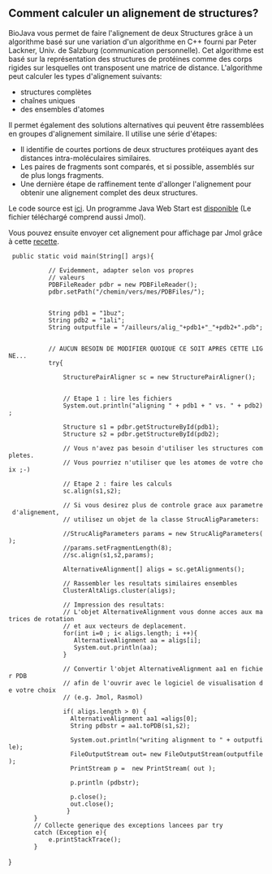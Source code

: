 == Comment calculer un alignement de structures? ==

BioJava vous permet de faire l'alignement de deux Structures gr&acirc;ce &agrave; un algorithme bas&eacute; sur une variation d'un algorithme en C++ fourni par Peter Lackner, Univ. de Salzburg (communication personnelle). Cet algorithme est basé sur la représentation des structures de protéines comme des corps rigides sur lesquelles ont transposent une matrice de distance. L'algorithme peut calculer les types d'alignement suivants:
<ul>
<li>structures complètes</li>
<li>chaînes uniques</li>
<li>des ensembles d'atomes</li>
</ul>
Il permet également des solutions alternatives qui peuvent être rassemblées en groupes d'alignement similaire. Il utilise une série d'étapes:
<ul>
<li>Il identifie de courtes portions de deux structures protéiques ayant des distances intra-moléculaires similaires. </li>
<li>Les paires de fragments sont comparés, et si possible, assemblés sur de plus longs fragments.</li>
<li>Une dernière étape de raffinement tente d'allonger l'alignement pour obtenir une alignement complet des deux structures.</li>
</ul>
<p>Le code source est [http://code.open-bio.org/svnweb/index.cgi/biojava/view/biojava-live/trunk/src/org/biojava/bio/structure/align/StructurePairAligner.java ici]. Un programme Java Web Start est [http://www.biojava.org/download/performance/biojava-structure-example1.jnlp disponible] (Le fichier téléchargé comprend aussi Jmol).</p>

<p>Vous pouvez ensuite envoyer cet alignement pour affichage par Jmol gr&acirc;ce &agrave; cette [http://biojava.org/wiki/BioJava:CookBookFrench:PDB:Jmol recette].</p>

<java>

  public static void main(String[] args){

            // Evidemment, adapter selon vos propres
            // valeurs
            PDBFileReader pdbr = new PDBFileReader();          
            pdbr.setPath("/chemin/vers/mes/PDBFiles/");
            
            
            String pdb1 = "1buz";
            String pdb2 = "1ali";            
            String outputfile = "/ailleurs/alig_"+pdb1+"_"+pdb2+".pdb";
          

            // AUCUN BESOIN DE MODIFIER QUOIQUE CE SOIT APRES CETTE LIGNE...
            try{
  
                StructurePairAligner sc = new StructurePairAligner();            
            
                // Etape 1 : lire les fichiers 
                System.out.println("aligning " + pdb1 + " vs. " + pdb2);
            
                Structure s1 = pdbr.getStructureById(pdb1);
                Structure s2 = pdbr.getStructureById(pdb2);                       
                // Vous n'avez pas besoin d'utiliser les structures completes.
                // Vous pourriez n'utiliser que les atomes de votre choix ;-)

                // Etape 2 : faire les calculs
                sc.align(s1,s2);

                // Si vous desirez plus de controle grace aux parametre d'alignement,
                // utilisez un objet de la classe StrucAligParameters:

                //StrucAligParameters params = new StrucAligParameters();
                //params.setFragmentLength(8);      
                //sc.align(s1,s2,params); 

                AlternativeAlignment[] aligs = sc.getAlignments();
            
                // Rassembler les resultats similaires ensembles 
                ClusterAltAligs.cluster(aligs);
            
                // Impression des resultats:
                // L'objet AlternativeAlignment vous donne acces aux matrices de rotation 
                // et aux vecteurs de deplacement.
                for(int i=0 ; i< aligs.length; i ++){
                   AlternativeAlignment aa = aligs[i];
                   System.out.println(aa);              
                }
                      
                // Convertir l'objet AlternativeAlignment aa1 en fichier PDB
                // afin de l'ouvrir avec le logiciel de visualisation de votre choix
                // (e.g. Jmol, Rasmol)
            
                if( aligs.length > 0) {
                  AlternativeAlignment aa1 =aligs[0];
                  String pdbstr = aa1.toPDB(s1,s2);
                
                  System.out.println("writing alignment to " + outputfile);
                  FileOutputStream out= new FileOutputStream(outputfile); 
                  PrintStream p =  new PrintStream( out );
        
                  p.println (pdbstr);

                  p.close();
                  out.close();
                 }                       
        } 
        // Collecte generique des exceptions lancees par try
        catch (Exception e){
            e.printStackTrace();
        }

}
</java>